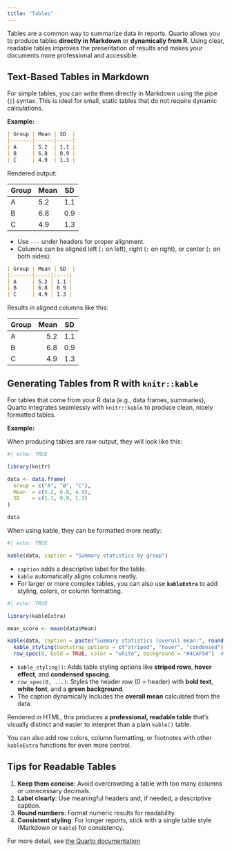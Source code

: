 ```yaml
---
title: "Tables"
---
```



Tables are a common way to summarize data in reports. Quarto allows you to produce tables **directly in Markdown** or **dynamically from R**. Using clear, readable tables improves the presentation of results and makes your documents more professional and accessible.

## Text-Based Tables in Markdown

For simple tables, you can write them directly in Markdown using the pipe (`|`) syntax. This is ideal for small, static tables that do not require dynamic calculations.

**Example:**

```markdown
| Group | Mean | SD  |
|-------|------|-----|
| A     | 5.2  | 1.1 |
| B     | 6.8  | 0.9 |
| C     | 4.9  | 1.3 |
```

Rendered output:

| Group | Mean | SD  |
| ----- | ---- | --- |
| A     | 5.2  | 1.1 |
| B     | 6.8  | 0.9 |
| C     | 4.9  | 1.3 |

* Use `---` under headers for proper alignment.
* Columns can be aligned left (`:` on left), right (`:` on right), or center (`:` on both sides):

```markdown
| Group | Mean | SD  |
|:------|----:|:---:|
| A     | 5.2 | 1.1 |
| B     | 6.8 | 0.9 |
| C     | 4.9 | 1.3 |
```
Results in aligned columns like this: 

| Group | Mean | SD  |
|:------|----:|:---:|
| A     | 5.2 | 1.1 |
| B     | 6.8 | 0.9 |
| C     | 4.9 | 1.3 |


## Generating Tables from R with `knitr::kable`

For tables that come from your R data (e.g., data frames, summaries), Quarto integrates seamlessly with `knitr::kable` to produce clean, nicely formatted tables.

**Example:**

When producing tables are raw output, they will look like this:
```r
#| echo: TRUE

library(knitr)

data <- data.frame(
  Group = c("A", "B", "C"),
  Mean  = c(5.2, 6.8, 4.9),
  SD    = c(1.1, 0.9, 1.3)
)

data
```

When using kable, they can be formatted more neatly: 
```r
#| echo: TRUE

kable(data, caption = "Summary statistics by group")
```


* `caption` adds a descriptive label for the table.
* `kable` automatically aligns columns neatly.
* For larger or more complex tables, you can also use **`kableExtra`** to add styling, colors, or column formatting.

```r
#| echo: TRUE

library(kableExtra)

mean_score <- mean(data$Mean)

kable(data, caption = paste("Summary statistics (overall mean:", round(mean_score, 2), ")")) %>%
  kable_styling(bootstrap_options = c("striped", "hover", "condensed"), full_width = FALSE) %>%
  row_spec(0, bold = TRUE, color = "white", background = "#4CAF50")  # header row styling
```

* `kable_styling()`: Adds table styling options like **striped rows**, **hover effect**, and **condensed spacing**.
* `row_spec(0, ...)`: Styles the header row (0 = header) with **bold text**, **white font**, and a **green background**.
* The caption dynamically includes the **overall mean** calculated from the data.

Rendered in HTML, this produces a **professional, readable table** that’s visually distinct and easier to interpret than a plain `kable()` table.

You can also add row colors, column formatting, or footnotes with other `kableExtra` functions for even more control.


## Tips for Readable Tables

1. **Keep them concise**: Avoid overcrowding a table with too many columns or unnecessary decimals.
2. **Label clearly**: Use meaningful headers and, if needed, a descriptive caption.
3. **Round numbers**: Format numeric results for readability.
4. **Consistent styling**: For longer reports, stick with a single table style (Markdown or `kable`) for consistency.


::: {.column-margin}

:::: resource
For more detail, see [the Quarto documentation](https://quarto.org/docs/authoring/tables.html)
::::

:::

